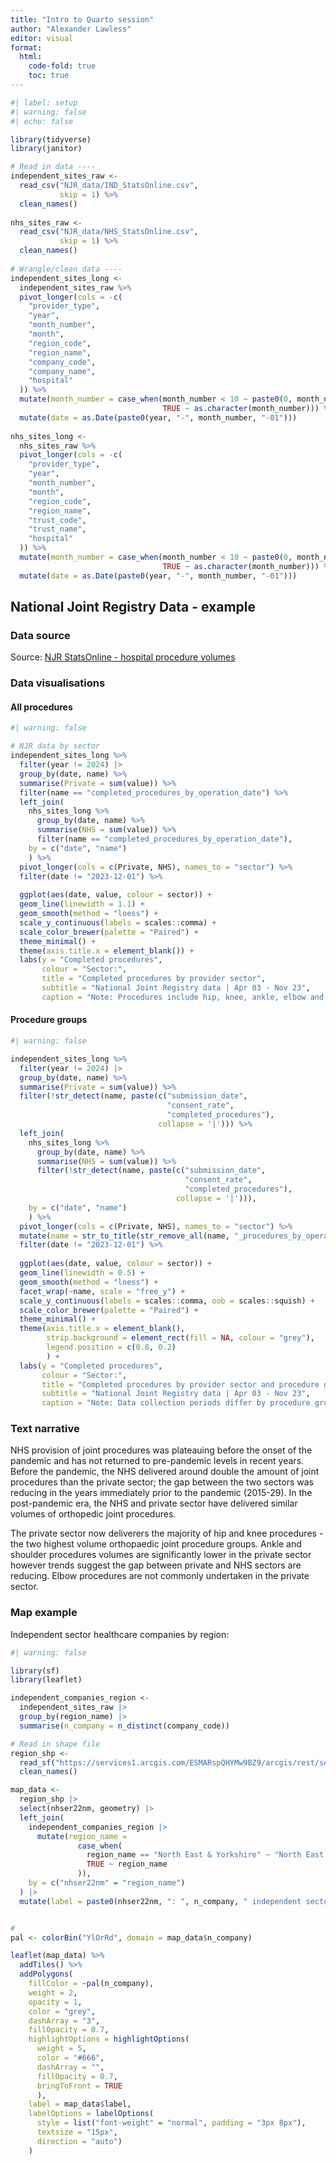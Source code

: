 ```yaml
---
title: "Intro to Quarto session"
author: "Alexander Lawless"
editor: visual
format:
  html:
    code-fold: true
    toc: true
---
```


```r
#| label: setup
#| warning: false
#| echo: false

library(tidyverse)
library(janitor)

# Read in data ----
independent_sites_raw <- 
  read_csv("NJR_data/IND_StatsOnline.csv",
           skip = 1) %>% 
  clean_names()
 
nhs_sites_raw <- 
  read_csv("NJR_data/NHS_StatsOnline.csv",
           skip = 1) %>% 
  clean_names()
 
# Wrangle/clean data ----
independent_sites_long <-
  independent_sites_raw %>% 
  pivot_longer(cols = -c(
    "provider_type",           
    "year",            
    "month_number",                           
    "month", 
    "region_code",
    "region_name",
    "company_code",  
    "company_name",
    "hospital"
  )) %>% 
  mutate(month_number = case_when(month_number < 10 ~ paste0(0, month_number),
                                  TRUE ~ as.character(month_number))) %>% 
  mutate(date = as.Date(paste0(year, "-", month_number, "-01")))
 
nhs_sites_long <-
  nhs_sites_raw %>% 
  pivot_longer(cols = -c(
    "provider_type",           
    "year",            
    "month_number",                           
    "month", 
    "region_code",
    "region_name",
    "trust_code",
    "trust_name",
    "hospital"
  )) %>% 
  mutate(month_number = case_when(month_number < 10 ~ paste0(0, month_number),
                                  TRUE ~ as.character(month_number))) %>% 
  mutate(date = as.Date(paste0(year, "-", month_number, "-01")))


```

## National Joint Registry Data - example

### Data source

Source: [NJR StatsOnline - hospital procedure volumes](https://surgeonprofile.njrcentre.org.uk/Home/StatsIndex)

### Data visualisations

::: panel-tabset
#### All procedures

```r
#| warning: false

# NJR data by sector
independent_sites_long %>% 
  filter(year != 2024) |> 
  group_by(date, name) %>% 
  summarise(Private = sum(value)) %>% 
  filter(name == "completed_procedures_by_operation_date") %>% 
  left_join(
    nhs_sites_long %>% 
      group_by(date, name) %>% 
      summarise(NHS = sum(value)) %>% 
      filter(name == "completed_procedures_by_operation_date"),
    by = c("date", "name")
    ) %>% 
  pivot_longer(cols = c(Private, NHS), names_to = "sector") %>% 
  filter(date != "2023-12-01") %>% 
  
  ggplot(aes(date, value, colour = sector)) +
  geom_line(linewidth = 1.1) +
  geom_smooth(method = "loess") +
  scale_y_continuous(labels = scales::comma) +
  scale_color_brewer(palette = "Paired") +
  theme_minimal() +
  theme(axis.title.x = element_blank()) +
  labs(y = "Completed procedures",
       colour = "Sector:",
       title = "Completed procedures by provider sector",
       subtitle = "National Joint Registry data | Apr 03 - Nov 23",
       caption = "Note: Procedures include hip, knee, ankle, elbow and shoulder procedures")
```

#### Procedure groups

```r
#| warning: false

independent_sites_long %>% 
  filter(year != 2024) |> 
  group_by(date, name) %>% 
  summarise(Private = sum(value)) %>% 
  filter(!str_detect(name, paste(c("submission_date", 
                                   "consent_rate", 
                                   "completed_procedures"),
                                 collapse = '|'))) %>% 
  left_join(
    nhs_sites_long %>% 
      group_by(date, name) %>% 
      summarise(NHS = sum(value)) %>% 
      filter(!str_detect(name, paste(c("submission_date", 
                                       "consent_rate", 
                                       "completed_procedures"),
                                     collapse = '|'))),
    by = c("date", "name")
    ) %>% 
  pivot_longer(cols = c(Private, NHS), names_to = "sector") %>% 
  mutate(name = str_to_title(str_remove_all(name, "_procedures_by_operation_date"))) %>% 
  filter(date != "2023-12-01") %>% 
  
  ggplot(aes(date, value, colour = sector)) +
  geom_line(linewidth = 0.5) +
  geom_smooth(method = "loess") +
  facet_wrap(~name, scale = "free_y") +
  scale_y_continuous(labels = scales::comma, oob = scales::squish) +
  scale_color_brewer(palette = "Paired") +
  theme_minimal() +
  theme(axis.title.x = element_blank(),
        strip.background = element_rect(fill = NA, colour = "grey"),
        legend.position = c(0.8, 0.2)
        ) +
  labs(y = "Completed procedures",
       colour = "Sector:",
       title = "Completed procedures by provider sector and procedure group",
       subtitle = "National Joint Registry data | Apr 03 - Nov 23",
       caption = "Note: Data collection periods differ by procedure group")
```
:::

### Text narrative

NHS provision of joint procedures was plateauing before the onset of the pandemic and has not returned to pre-pandemic levels in recent years. Before the pandemic, the NHS delivered around double the amount of joint procedures than the private sector; the gap between the two sectors was reducing in the years immediately prior to the pandemic (2015-29). In the post-pandemic era, the NHS and private sector have delivered similar volumes of orthopedic joint procedures.

The private sector now deliverers the majority of hip and knee procedures - the two highest volume orthopaedic joint procedure groups. Ankle and shoulder procedures volumes are significantly lower in the private sector however trends suggest the gap between private and NHS sectors are reducing. Elbow procedures are not commonly undertaken in the private sector.


### Map example 

Independent sector healthcare companies by region: 

```r
#| warning: false

library(sf)
library(leaflet)

independent_companies_region <-
  independent_sites_raw |> 
  group_by(region_name) |> 
  summarise(n_company = n_distinct(company_code))

# Read in shape file
region_shp <- 
  read_sf("https://services1.arcgis.com/ESMARspQHYMw9BZ9/arcgis/rest/services/NHS_England_Regions_July_2022_EN_BUC_2022/FeatureServer/0/query?outFields=*&where=1%3D1&f=geojson") |> 
  clean_names()

map_data <-
  region_shp |> 
  select(nhser22nm, geometry) |> 
  left_join(
    independent_companies_region |> 
      mutate(region_name = 
               case_when(
                 region_name == "North East & Yorkshire" ~ "North East and Yorkshire",
                 TRUE ~ region_name
               )), 
    by = c("nhser22nm" = "region_name")
  ) |> 
  mutate(label = paste0(nhser22nm, ": ", n_company, " independent sector healthcare companies"))


#
pal <- colorBin("YlOrRd", domain = map_data$n_company)

leaflet(map_data) %>% 
  addTiles() %>% 
  addPolygons(
    fillColor = ~pal(n_company),
    weight = 2,
    opacity = 1,
    color = "grey",
    dashArray = "3",
    fillOpacity = 0.7,
    highlightOptions = highlightOptions(
      weight = 5,
      color = "#666",
      dashArray = "",
      fillOpacity = 0.7,
      bringToFront = TRUE
      ),
    label = map_data$label,
    labelOptions = labelOptions(
      style = list("font-weight" = "normal", padding = "3px 8px"),
      textsize = "15px",
      direction = "auto")
    )

```


